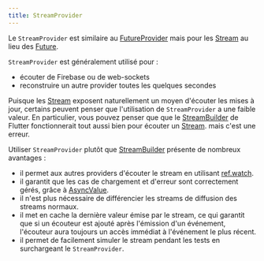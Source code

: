 ```yaml
---
title: StreamProvider
---
```



Le `StreamProvider` est similaire au [FutureProvider] mais pour les [Stream] au lieu des [Future].

`StreamProvider` est généralement utilisé pour :

- écouter de Firebase ou de web-sockets
- reconstruire un autre provider toutes les quelques secondes

Puisque les [Stream] exposent naturellement un moyen d'écouter les mises à jour, certains peuvent penser que 
l'utilisation de `StreamProvider` a une faible valeur. 
En particulier, vous pouvez penser que que le [StreamBuilder] de Flutter 
fonctionnerait tout aussi bien pour écouter un [Stream]. mais c'est une erreur.

Utiliser `StreamProvider` plutôt que [StreamBuilder] présente de nombreux avantages :

- il permet aux autres providers d'écouter le stream en utilisant [ref.watch].
- il garantit que les cas de chargement et d'erreur sont correctement gérés, grâce à [AsyncValue].
- il n'est plus nécessaire de différencier les streams de diffusion des streams normaux.
- il met en cache la dernière valeur émise par le stream, ce qui garantit que si un écouteur est ajouté après 
  l'émission d'un événement, l'écouteur aura toujours un accès immédiat à l'événement le plus récent.
- il permet de facilement simuler le stream pendant les tests en surchargeant le `StreamProvider`.

[ref.watch]: ../concepts/reading#using-refwatch-to-observe-a-provider
[statenotifierprovider]: ./state_notifier_provider
[provider]: ./provider
[futureprovider]: ./future_provider
[asyncvalue]: https://pub.dev/documentation/riverpod/latest/riverpod/AsyncValue-class.html
[future]: https://api.dart.dev/dart-async/Future-class.html
[stream]: https://api.dart.dev/dart-async/Stream-class.html
[stream.periodic]: https://api.dart.dev/stable/2.15.1/dart-async/Stream/Stream.periodic.html
[family]: ../concepts/modifiers/family
[streambuilder]: https://api.flutter.dev/flutter/widgets/StreamBuilder-class.html
